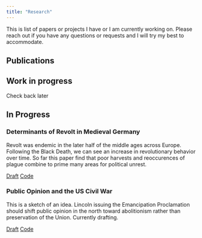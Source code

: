 ```yaml
---
title: "Research"
---
```


This is list of papers or projects I have or I am currently working on. Please reach out if you have any questions or requests and I will try my best to accommodate.

## Publications

::: {.callout-caution appearance="minimal"}
## Work in progress

Check back later
:::

## In Progress

### Determinants of Revolt in Medieval Germany

Revolt was endemic in the later half of the middle ages across Europe. Following the Black Death, we can see an increase in revolutionary behavior over time. So far this paper find that poor harvests and reoccurences of plague combine to prime many areas for political unrest.

[Draft](files/draft.pdf){.btn .btn-outline-warning} [Code](https://github.com/){.btn .btn-outline-warning}

### Public Opinion and the US Civil War

This is a sketch of an idea. Lincoln issuing the Emancipation Proclamation should shift public opinion in the north toward abolitionism rather than preservation of the Union. [Currently drafting.]{.aside}

[Draft](files/draft.pdf){.btn .btn-outline-warning} [Code](https://github.com/){.btn .btn-outline-warning}
